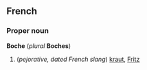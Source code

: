 ==French==
===Proper noun===
'''Boche''' (''plural'' '''Boches''')

#(''pejorative, dated French slang'') [[kraut]], [[Fritz]]